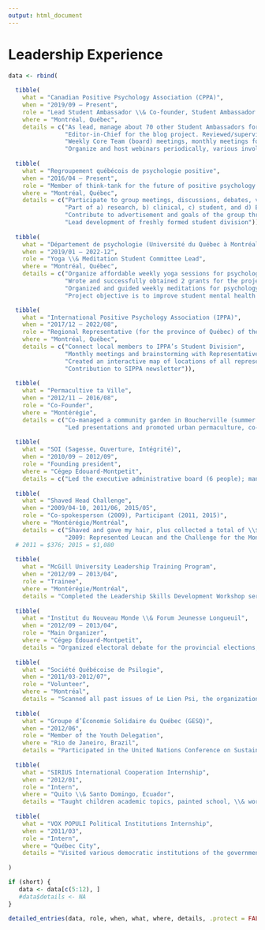 ```yaml
---
output: html_document
---
```


\setlength{\parindent}{0in}
\setlength{\leftskip}{0in}
\normalsize

# Leadership Experience

```r

data <- rbind(
  
  tibble(
    what = "Canadian Positive Psychology Association (CPPA)",
    when = "2019/09 – Present",
    role = "Lead Student Ambassador \\& Co-founder, Student Ambassador Program",
    where = "Montréal, Québec",
    details = c("As lead, manage about 70 other Student Ambassadors for various projects (blog, webinar, logo, Instagram, etc.)", 
                "Editor-in-Chief for the blog project. Reviewed/supervised the publication of more than 20 blogs (see https://medium.com/@cppastudents)", 
                "Weekly Core Team (board) meetings, monthly meetings for each project",
                "Organize and host webinars periodically, various involvement in other projects")),
  
  tibble(
    what = "Regroupement québécois de psychologie positive",
    when = "2016/04 – Present",
    role = "Member of think-tank for the future of positive psychology in Québec",
    where = "Montréal, Québec",
    details = c("Participate to group meetings, discussions, debates, vision, and orientations", 
                "Part of a) research, b) clinical, c) student, and d) English community committees", 
                "Contribute to advertisement and goals of the group through public outreach, document preparation, help with organization of conference, and presentations to student associations to foster collaborations", 
                "Lead development of freshly formed student division")),
  
  tibble(
    what = "Département de psychologie (Université du Québec à Montréal)",
    when = "2019/01 – 2022-12",
    role = "Yoga \\& Meditation Student Committee Lead",
    where = "Montréal, Québec",
    details = c("Organize affordable weekly yoga sessions for psychology students on campus (Winter 2022)", 
                "Wrote and successfully obtained 2 grants for the project (first: \\$1,697.85; second: \\$500)", 
                "Organized and guided weekly meditations for psychology students on campus (Winter 2019)", 
                "Project objective is to improve student mental health with evidence-based mind-body exercises")),

  tibble(
    what = "International Positive Psychology Association (IPPA)",
    when = "2017/12 – 2022/08",
    role = "Regional Representative (for the province of Québec) of the Student Division (SIPPA)",
    where = "Montréal, Québec",
    details = c("Connect local members to IPPA’s Student Division",
                "Monthly meetings and brainstorming with Representatives and SIPPA Executive Team", 
                "Created an interactive map of locations of all representatives across the globe for the website", 
                "Contribution to SIPPA newsletter")),
  
  tibble(
    what = "Permacultive ta Ville",
    when = "2012/11 – 2016/08",
    role = "Co-Founder",
    where = "Montérégie",
    details = c("Co-managed a community garden in Boucherville (summer 2014)", 
                "Led presentations and promoted urban permaculture, co-managing Facebook page")),
  
  tibble(
    what = "SOI (Sagesse, Ouverture, Intégrité)",
    when = "2010/09 – 2012/09",
    role = "Founding president",
    where = "Cégep Édouard-Montpetit",
    details = c("Led the executive administrative board (6 people); managed budget (about \\$700/year); promoted well-being, happiness, and health, and led activities based on psychological principles")),
  
  tibble(
    what = "Shaved Head Challenge",
    when = "2009/04-10, 2011/06, 2015/05",
    role = "Co-spokesperson (2009), Participant (2011, 2015)",
    where = "Montérégie/Montréal",
    details = c("Shaved and gave my hair, plus collected a total of \\$1456 (2011 \\& 2015) in the community for Leucan",
                "2009: Represented Leucan and the Challenge for the Montérégie region")),
  # 2011 = $376; 2015 = $1,080
  
  tibble(
    what = "McGill University Leadership Training Program",
    when = "2012/09 – 2013/04",
    role = "Trainee",
    where = "Montérégie/Montréal",
    details = "Completed the Leadership Skills Development Workshop series"),
  
  tibble(
    what = "Institut du Nouveau Monde \\& Forum Jeunesse Longueuil",
    when = "2012/09 – 2013/04",
    role = "Main Organizer",
    where = "Cégep Édouard-Montpetit",
    details = "Organized electoral debate for the provincial elections, communications \\& setup"),
  
  tibble(
    what = "Société Québécoise de Psilogie",
    when = "2011/03-2012/07",
    role = "Volunteer",
    where = "Montréal",
    details = "Scanned all past issues of Le Lien Psi, the organization’s journal, and distributed it on CDs"),
  
  tibble(
    what = "Groupe d’Économie Solidaire du Québec (GESQ)",
    when = "2012/06",
    role = "Member of the Youth Delegation",
    where = "Rio de Janeiro, Brazil",
    details = "Participated in the United Nations Conference on Sustainable Development"),
  
  tibble(
    what = "SIRIUS International Cooperation Internship",
    when = "2012/01",
    role = "Intern",
    where = "Quito \\& Santo Domingo, Ecuador",
    details = "Taught children academic topics, painted school, \\& worked in indigenous cocoa plantation"),
  
  tibble(
    what = "VOX POPULI Political Institutions Internship",
    when = "2011/03",
    role = "Intern",
    where = "Québec City",
    details = "Visited various democratic institutions of the government, met with politicians \\& wrote a final report")
  
)

if (short) {
   data <- data[c(5:12), ]
   #data$details <- NA
}

detailed_entries(data, role, when, what, where, details, .protect = FALSE)

```
